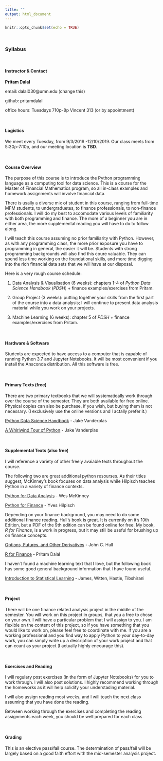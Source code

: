 ```yaml
---
title: ""
output: html_document
---
```


```r
knitr::opts_chunk$set(echo = TRUE)
```

&nbsp;

### **Syllabus**

&nbsp;

#### Instructor & Contact
**Pritam Dalal**

email: dalal030@umn.edu (change this)

github: pritamdalal

office hours: Tuesdays 710p-8p Vincent 313 (or by appointment)


&nbsp;

#### Logistics
We meet every Tuesday, from 9/3/2019 -12/10/2019.  Our class meets from 5:30p-7:10p, and our meeting location is **TBD**.

&nbsp;

#### Course Overview
The purpose of this course is to introduce the Python programming language as a computing tool for data science. This is a course for the Master of Financial Mathematics program, so all in-class examples and homework assignments will involve financial data.

There is usally a diverse mix of student in this course, ranging from full-time MFM students, to undergraduetes, to finance professionals, to non-finance professionals. I will do my best to accomodate various levels of familiarity with both programming and finance.  The more of a beginner you are in either area, the more supplemental reading you will have to do to follow along.


I will teach this course assuming no prior familiarity with Python.  However, as with any programming class, the more prior exposure you have to programming in general, the easier it will be.  Students with strong programming backgrounds will also find this coure valuable.  They can spend less time working on the foundational skills, and more time digging into the rich financial data sets that we will have at our disposal.

Here is a very rough course schedule:

1. Data Analysis & Visualisation (6 weeks): chapters 1-4 of *Python Data Science Handbook* (*PDSH*) + finance examples/exercises from Pritam.

1. Group Project (3 weeks): putting together your skills from the first part of the course into a data analysis; I will continue to present data analysis material while you work on your projects.

1. Machine Learning (6 weeks): chapter 5 of *PDSH* + finance examples/exercises from Pritam.


&nbsp;
 
#### Hardware & Software
Students are expected to have access to a computer that is capable of running Python 3.7 and Jupyter Notebooks.  It will be most convenient if you install the Anaconda distribution.  All this software is free.  

&nbsp;

#### Primary Texts (free)
There are two primary textbooks that we will systematically work through over the course of the semester.  They are both available for free online.  Physical copies can also be purchase, if you wish, but buying them is not necessary.  (I exclusively use the online versions and I actally prefer it.)


[Python Data Science Handbook](https://jakevdp.github.io/PythonDataScienceHandbook/) - Jake Vanderplas


[A Whirlwind Tour of Python](https://jakevdp.github.io/WhirlwindTourOfPython/) - Jake Vanderplas



&nbsp;

#### Supplemental Texts (also free)
I will reference a variety of other freely avaiable texts throughout the course.  


The following two are great additional python resourses.  As their titles suggest, McKinney's book focuses on data analysis while Hilpisch teaches Python in a variety of finance contexts.

[Python for Data Analysis](python_for_data_analysis.pdf.pdf) - Wes McKinney


[Python for Finance](python_for_finance.pdf) - Yves Hilpisch

Depending on your finance background, you may need to do some additional finance reading.  Hull's book is great. It is currently on it's 10th Edition, but a PDF of the 9th edition can be found online for free.  My book, *R for Finance*, is a work in progress, but it may still be useful for brushing up on finance concepts.

[Options, Futures, and Other Derivatives](hull_9th_edition.pdf) - John C. Hull

[R for Finance](https://pritamdalal.github.io/rff_book/) - Pritam Dalal

I haven't found a machine learning text that I love, but the following book has some good general background information that I have found useful.

[Introduction to Statistical Learning](introduction_to_statistical_learning.pdf) - James, Witten, Hastie, Tibshirani


&nbsp;


#### Project
There will be one finance related analysis project in the middle of the semester.  You will work on this project in groups, that you a free to chose on your own.  I will have a particular problem that I will assign to you.  I am flexible on the content of this project, so if you have something that you would like to work on, please feel free to coordinate with me.  If you are a working professional and you find way to apply Python to your day-to-day work, you can simply write up a description of your work project and that can count as your project (I actually highly encourage this).


&nbsp;

#### Exercises and Reading
I will regulary post exercises (in the form of Jupyter Notebooks) for you to work through.  I will also post solutions.  I highly recommend working through the homeworks as it will help solidify your understading material.

I will also assign reading most weeks, and I will teach the next class assuming that you have done the reading.

Between working through the exercises and completing the reading assignments each week, you should be well prepared for each class.


&nbsp;


#### Grading
This is an elective pass/fail course.  The determination of pass/fail will be largely based on a good faith effort with the mid-semester analysis project. 








